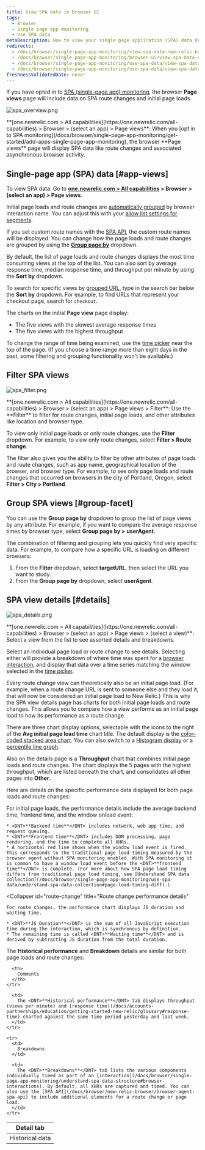 ```yaml
---
title: View SPA data in Browser UI
tags:
  - Browser
  - Single page app monitoring
  - Use SPA data
metaDescription: How to view your single page application (SPA) data details in browser.
redirects:
  - /docs/browser/single-page-app-monitoring/view-spa-data-new-relic-browser
  - /docs/browser/single-page-app-monitoring/browser-ui/view-spa-data-new-relic-browser
  - /docs/browser/single-page-app-monitoring/use-spa-data/view-spa-data-new-relic-browser
  - /docs/browser/single-page-app-monitoring/use-spa-data/view-spa-data-new-relic-browser-ui
freshnessValidatedDate: never
---
```





If you have opted in to [SPA (single-page app) monitoring](/docs/browser/single-page-app-monitoring/get-started/welcome-single-page-app-monitoring), the browser <DNT>**Page views**</DNT> page will include data on SPA route changes and initial page loads.

<img
  title="spa_overview.png"
  alt="spa_overview.png"
  src={browserSpaPageviews}
/>

<figcaption>
  <DNT>**[one.newrelic.com > All capabilities](https://one.newrelic.com/all-capabilities) > Browser > (select an app) > Page views**</DNT>: When you [opt in to SPA monitoring](/docs/browser/single-page-app-monitoring/get-started/add-apps-single-page-app-monitoring), the browser <DNT>**Page views**</DNT> page will display SPA data like route changes and associated asynchronous browser activity.
</figcaption>

## Single-page app (SPA) data [#app-views]

To view SPA data: Go to <DNT>**[one.newrelic.com > All capabilities](https://one.newrelic.com/all-capabilities) > Browser > (select an app) > Page views**</DNT>.

Initial page loads and route changes are [automatically grouped](/docs/browser/new-relic-browser/configuration/group-browser-metrics-urls#hierarchy) by browser interaction name. You can adjust this with your [allow list settings for segments](/docs/browser/new-relic-browser/installation-configuration/url-whitelists-grouping-browser-metrics).

If you set custom route names with the [SPA API](/docs/browser/new-relic-browser/browser-agent-spa-api), the custom route names will be displayed. You can change how the page loads and route changes are grouped by using the [<DNT>**Group page by**</DNT>](/docs/browser/single-page-app-monitoring/use-spa-data/view-spa-data-new-relic-browser#group-facet) dropdown.

By default, the list of page loads and route changes displays the most time consuming views at the top of the list. You can also sort by average response time, median response time, and throughput per minute by using the <DNT>**Sort by**</DNT> dropdown.

To search for specific views by [grouped URL](/docs/browser/new-relic-browser/configuration/group-browser-metrics-urls#hierarchy), type in the search bar below the <DNT>**Sort by**</DNT> dropdown. For example, to find URLs that represent your checkout page, search for `checkout`.

The charts on the initial <DNT>**Page view**</DNT> page display:

* The five views with the slowest average response times
* The five views with the highest throughput

To change the range of time being examined, use the [time picker](/docs/query-your-data/explore-query-data/dashboards/manage-your-dashboard/#dash-time-picker) near the top of the page. (If you choose a time range more than eight days in the past, some filtering and grouping functionality won't be available.)

## Filter SPA views

<img
  title="spa_filter.png"
  alt="spa_filter.png"
  src={browserSpaFilters}
/>

<figcaption>
  <DNT>**[one.newrelic.com > All capabilities](https://one.newrelic.com/all-capabilities) > Browser > (select an app) > Page views > Filter**</DNT>: Use the <DNT>**Filter**</DNT> to filter for route changes, initial page loads, and other attributes like location and browser type.
</figcaption>

To view only initial page loads or only route changes, use the <DNT>**Filter**</DNT> dropdown. For example, to view only route changes, select <DNT>**Filter > Route change**</DNT>.

The filter also gives you the ability to filter by other attributes of page loads and route changes, such as app name, geographical location of the browser, and browser type. For example, to see only page loads and route changes that occurred on browsers in the city of Portland, Oregon, select <DNT>**Filter > City > Portland**</DNT>.

## Group SPA views [#group-facet]

You can use the <DNT>**Group page by**</DNT> dropdown to group the list of page views by any attribute. For example, if you want to compare the average response times by browser type, select <DNT>**Group page by > userAgent**</DNT>.

The combination of filtering and grouping lets you quickly find very specific data. For example, to compare how a specific URL is loading on different browsers:

1. From the <DNT>**Filter**</DNT> dropdown, select <DNT>**targetURL**</DNT>, then select the URL you want to study.
2. From the <DNT>**Group page by**</DNT> dropdown, select <DNT>**userAgent**</DNT>.

## SPA view details [#details]

<img
  title="spa_details.png"
  alt="spa_details.png"
  src={browserPageviewDetails}
/>

<figcaption>
  <DNT>**[one.newrelic.com > All capabilities](https://one.newrelic.com/all-capabilities) > Browser > (select an app) > Page views > (select a view)**</DNT>: Select a view from the list to see assorted details and breakdowns.
</figcaption>

Select an individual page load or route change to see details. Selecting either will provide a breakdown of where time was spent for a [browser interaction](/docs/browser/single-page-app-monitoring/understand-spa-data-structure#browser-interactions), and display that data over a time series matching the window selected in the [time picker](/docs/query-your-data/explore-query-data/dashboards/manage-your-dashboard/#dash-time-picker).

Every route change view can theoretically also be an initial page load. (For example, when a route change URL is sent to someone else and they load it, that will now be considered an initial page load to New Relic.) This is why the SPA view details page has charts for both initial page loads and route changes. This allows you to compare how a view performs as an initial page load to how its performance as a route change.

There are three chart display options, selectable with the icons to the right of the <DNT>**Avg initial page load time**</DNT> chart title. The default display is the [color-coded stacked area chart](/docs/apm/new-relic-apm/ui-functions/standard-dashboard-features). You can also switch to a [Histogram display](/docs/apm/applications-menu/features/histograms-viewing-data-distribution) or a [percentile line graph](/docs/apm/applications-menu/features/percentiles-comparing-ranked-data).

Also on the details page is a <DNT>**Throughput**</DNT> chart that combines initial page loads and route changes. The chart displays the 5 pages with the highest throughput, which are listed beneath the chart, and consolidates all other pages into <DNT>**Other**</DNT>.

Here are details on the specific performance data displayed for both page loads and route changes:

<CollapserGroup>
  <Collapser
    id="page-load"
    title="Initial page load performance details"
  >
    For initial page loads, the performance details include the average backend time, frontend time, and the window onload event:

    * <DNT>**Backend time**</DNT> includes network, web app time, and request queuing.
    * <DNT>**Frontend time**</DNT> includes DOM processing, page rendering, and the time to complete all XHRs.
    * A horizontal red line shows when the window load event is fired. This corresponds to the traditional page load timing measured by the browser agent without SPA monitoring enabled. With SPA monitoring it is common to have a window load event before the <DNT>**frontend time**</DNT> is complete. (For more about how SPA page load timing differs from traditional page load timing, see [Understand SPA data collection](/docs/browser/single-page-app-monitoring/use-spa-data/understand-spa-data-collection#page-load-timing-diff).)
  </Collapser>

  <Collapser
    id="route-change"
    title="Route change performance details"
  >
    For route changes, the performance chart displays JS duration and waiting time.

    * <DNT>**JS Duration**</DNT> is the sum of all JavaScript execution time during the interaction, which is synchronous by definition.
    * The remaining time is called <DNT>**Waiting time**</DNT> and is derived by subtracting JS duration from the total duration.
  </Collapser>
</CollapserGroup>

The <DNT>**Historical performance**</DNT> and <DNT>**Breakdown**</DNT> details are similar for both page loads and route changes:

<table>
  <thead>
    <tr>
      <th style={{ width: "150px" }}>
        Detail tab
      </th>

      <th>
        Comments
      </th>
    </tr>
  </thead>

  <tbody>
    <tr>
      <td>
        Historical data
      </td>

      <td>
        The <DNT>**Historical performance**</DNT> tab displays throughput (views per minute) and [response time](/docs/accounts-partnerships/education/getting-started-new-relic/glossary#response-time) charted against the same time period yesterday and last week.
      </td>
    </tr>

    <tr>
      <td>
        Breakdowns
      </td>

      <td>
        The <DNT>**Breakdowns**</DNT> tab lists the various components individually timed as part of an [interaction](/docs/browser/single-page-app-monitoring/understand-spa-data-structure#browser-interactions). By default, all XHRs are captured and timed. You can also use the [SPA API](/docs/browser/new-relic-browser/browser-agent-spa-api) to include additional elements for a route change or page load.
      </td>
    </tr>
  </tbody>
</table>
